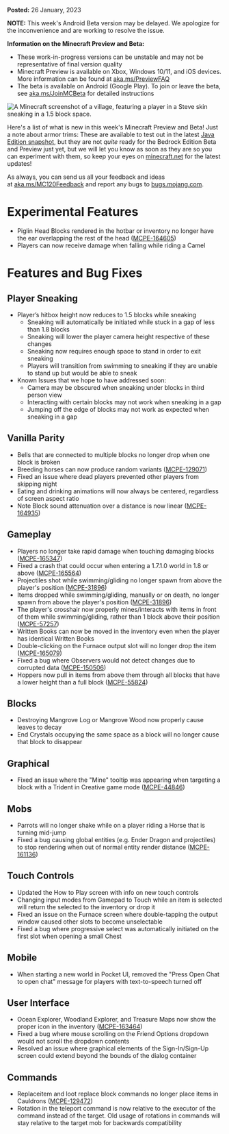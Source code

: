 **Posted:** 26 January, 2023

**NOTE:** This week's Android Beta version may be delayed. We apologize for the inconvenience and are working to resolve the issue.

**Information on the Minecraft Preview and Beta:** 

-   These work-in-progress versions can be unstable and may not be representative of final version quality
-   Minecraft Preview is available on Xbox, Windows 10/11, and iOS devices. More information can be found at [aka.ms/PreviewFAQ](http://aka.ms/PreviewFAQ)
-   The beta is available on Android (Google Play). To join or leave the beta, see [aka.ms/JoinMCBeta](https://aka.ms/JoinMCBeta) for detailed instructions

![A Minecraft screenshot of a village, featuring a player in a Steve skin sneaking in a 1.5 block space.
](https://feedback.minecraft.net/hc/article_attachments/12571212293261)

Here's a list of what is new in this week's Minecraft Preview and Beta! Just a note about armor trims: These are available to test out in the latest [Java Edition snapshot](https://www.minecraft.net/en-us/article/minecraft-snapshot-23w04a), but they are not _quite_ ready for the Bedrock Edition Beta and Preview just yet, but we will let you know as soon as they are so you can experiment with them, so keep your eyes on [minecraft.net](http://minecraft.net/) for the latest updates!

As always, you can send us all your feedback and ideas at [aka.ms/MC120Feedback](http://aka.ms/MC120Feedback) and report any bugs to [bugs.mojang.com](http://bugs.mojang.com/).

# **Experimental Features**

-   Piglin Head Blocks rendered in the hotbar or inventory no longer have the ear overlapping the rest of the head ([MCPE-164605](https://bugs.mojang.com/browse/MCPE-164605))
-   Players can now receive damage when falling while riding a Camel

# **Features and Bug Fixes**

## **Player Sneaking**

-   Player’s hitbox height now reduces to 1.5 blocks while sneaking
    -   Sneaking will automatically be initiated while stuck in a gap of less than 1.8 blocks
    -   Sneaking will lower the player camera height respective of these changes
    -   Sneaking now requires enough space to stand in order to exit sneaking
    -   Players will transition from swimming to sneaking if they are unable to stand up but would be able to sneak
-   Known Issues that we hope to have addressed soon:
    -   Camera may be obscured when sneaking under blocks in third person view
    -   Interacting with certain blocks may not work when sneaking in a gap
    -   Jumping off the edge of blocks may not work as expected when sneaking in a gap

## **Vanilla Parity**

-   Bells that are connected to multiple blocks no longer drop when one block is broken
-   Breeding horses can now produce random variants ([MCPE-129071](https://bugs.mojang.com/browse/MCPE-129071))
-   Fixed an issue where dead players prevented other players from skipping night
-   Eating and drinking animations will now always be centered, regardless of screen aspect ratio
-   Note Block sound attenuation over a distance is now linear ([MCPE-164935](https://bugs.mojang.com/browse/MCPE-164935))

## **Gameplay**

-   Players no longer take rapid damage when touching damaging blocks ([MCPE-165347](https://bugs.mojang.com/browse/MCPE-165347))
-   Fixed a crash that could occur when entering a 1.7.1.0 world in 1.8 or above ([MCPE-165564](https://bugs.mojang.com/browse/MCPE-165564))
-   Projectiles shot while swimming/gliding no longer spawn from above the player's position ([MCPE-31896](https://bugs.mojang.com/browse/MCPE-31896))
-   Items dropped while swimming/gliding, manually or on death, no longer spawn from above the player's position ([MCPE-31896](https://bugs.mojang.com/browse/MCPE-31896))
-   The player's crosshair now properly mines/interacts with items in front of them while swimming/gliding, rather than 1 block above their position ([MCPE-57257](https://bugs.mojang.com/browse/MCPE-57257))
-   Written Books can now be moved in the inventory even when the player has identical Written Books
-   Double-clicking on the Furnace output slot will no longer drop the item ([MCPE-165079](https://bugs.mojang.com/browse/MCPE-165079))
-   Fixed a bug where Observers would not detect changes due to corrupted data ([MCPE-150506](https://bugs.mojang.com/browse/MCPE-150506))
-   Hoppers now pull in items from above them through all blocks that have a lower height than a full block ([MCPE-55824](https://bugs.mojang.com/browse/MCPE-55824))

## **Blocks**

-   Destroying Mangrove Log or Mangrove Wood now properly cause leaves to decay
-   End Crystals occupying the same space as a block will no longer cause that block to disappear 

## **Graphical**

-   Fixed an issue where the "Mine" tooltip was appearing when targeting a block with a Trident in Creative game mode ([MCPE-44846](https://bugs.mojang.com/browse/MCPE-44846))

## **Mobs**

-   Parrots will no longer shake while on a player riding a Horse that is turning mid-jump
-   Fixed a bug causing global entities (e.g. Ender Dragon and projectiles) to stop rendering when out of normal entity render distance ([MCPE-161136](https://bugs.mojang.com/browse/MCPE-161136))

## **Touch Controls**

-   Updated the How to Play screen with info on new touch controls
-   Changing input modes from Gamepad to Touch while an item is selected will return the selected to the inventory or drop it
-   Fixed an issue on the Furnace screen where double-tapping the output window caused other slots to become unselectable
-   Fixed a bug where progressive select was automatically initiated on the first slot when opening a small Chest

## **Mobile**

-   When starting a new world in Pocket UI, removed the "Press Open Chat to open chat" message for players with text-to-speech turned off

## **User Interface**

-   Ocean Explorer, Woodland Explorer, and Treasure Maps now show the proper icon in the inventory ([MCPE-163464](https://bugs.mojang.com/browse/MCPE-163464))
-   Fixed a bug where mouse scrolling on the Friend Options dropdown would not scroll the dropdown contents
-   Resolved an issue where graphical elements of the Sign-In/Sign-Up screen could extend beyond the bounds of the dialog container

## **Commands**

-   Replaceitem and loot replace block commands no longer place items in Cauldrons ([MCPE-129472](https://bugs.mojang.com/browse/MCPE-129472))
-   Rotation in the teleport command is now relative to the executor of the command instead of the target. Old usage of rotations in commands will stay relative to the target mob for backwards compatibility


